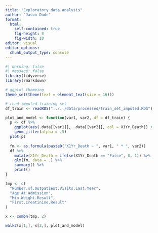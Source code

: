 ```yaml
---
title: "Exploratory data analysis"
author: "Jason Dude"
format: 
  html:
    self-contained: true
    fig-height: 8
    fig-width: 10
editor: visual
editor_options: 
  chunk_output_type: console
---
```


```r
#| warning: false
#| message: false
library(tidyverse)
library(rmarkdown)

# ggplot themeing
theme_set(theme(text = element_text(size = 16)))

# read imputed training set
df_train <- readRDS("../../data/processed/train_set_imputed.RDS")
```

```r
plot_and_model <- function(var1, var2, df = df_train) {
  p <- df %>%
    ggplot(aes(.data[[var1]], .data[[var2]], col = X1Yr_Death)) +
    geom_jitter(alpha = .5)
  plot(p)
  
  fm <- as.formula(paste0("X1Yr_Death ~ ", var1, " * ", var2))
  df %>% 
    mutate(X1Yr_Death = ifelse(X1Yr_Death == "False", 0, 1)) %>% 
    glm(fm, data = .) %>% 
    summary() %>% 
    print()
}

tmp <- c(
  "Number.of.Outpatient.Visits.Last.Year",
  "Age.At.Admission",
  "Min.Weight.Result",
  "First.Creatinine.Result"
)

x <- combn(tmp, 2)

walk2(x[1,], x[2,], plot_and_model)
```
